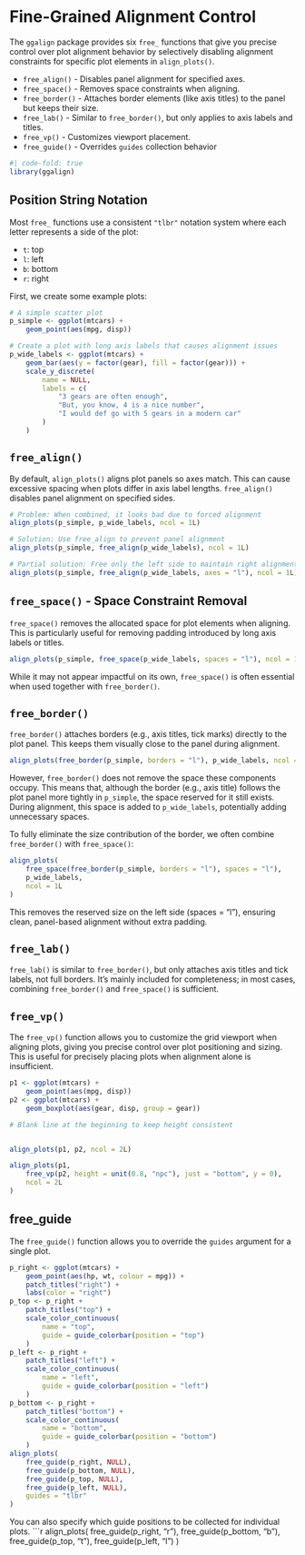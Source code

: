 # Fine-Grained Alignment Control

The `ggalign` package provides six `free_` functions that give you precise
control over plot alignment behavior by selectively disabling alignment
constraints for specific plot elements in `align_plots()`. 

- `free_align()` - Disables panel alignment for specified axes.
- `free_space()` - Removes space constraints when aligning.
- `free_border()` - Attaches border elements (like axis titles) to the panel but
    keeps their size. 
- `free_lab()` - Similar to `free_border()`, but only applies to axis labels and
    titles.
- `free_vp()` - Customizes viewport placement.
- `free_guide()` - Overrides `guides` collection behavior

```r
#| code-fold: true
library(ggalign)
```

## Position String Notation

Most `free_` functions use a consistent `"tlbr"` notation system where
each letter represents a side of the plot:

- `t`: top
- `l`: left  
- `b`: bottom
- `r`: right

First, we create some example plots:
```r
# A simple scatter plot
p_simple <- ggplot(mtcars) +
    geom_point(aes(mpg, disp))

# Create a plot with long axis labels that causes alignment issues
p_wide_labels <- ggplot(mtcars) +
    geom_bar(aes(y = factor(gear), fill = factor(gear))) +
    scale_y_discrete(
        name = NULL,
        labels = c(
            "3 gears are often enough",
            "But, you know, 4 is a nice number",
            "I would def go with 5 gears in a modern car"
        )
    )
```

## `free_align()`

By default, `align_plots()` aligns plot panels so axes match. This can cause
excessive spacing when plots differ in axis label lengths. `free_align()` disables
panel alignment on specified sides.

```r
# Problem: When combined, it looks bad due to forced alignment
align_plots(p_simple, p_wide_labels, ncol = 1L)
```

```r
# Solution: Use free_align to prevent panel alignment
align_plots(p_simple, free_align(p_wide_labels), ncol = 1L)
```

```r
# Partial solution: Free only the left side to maintain right alignment
align_plots(p_simple, free_align(p_wide_labels, axes = "l"), ncol = 1L)
```

## `free_space()` - Space Constraint Removal

`free_space()` removes the allocated space for plot elements when aligning. This
is particularly useful for removing padding introduced by long axis labels or
titles.

```r
align_plots(p_simple, free_space(p_wide_labels, spaces = "l"), ncol = 1L)
```

While it may not appear impactful on its own, `free_space()` is often essential
when used together with `free_border()`.

## `free_border()`
`free_border()` attaches borders (e.g., axis titles, tick marks) directly to the
plot panel. This keeps them visually close to the panel during alignment.
```r
align_plots(free_border(p_simple, borders = "l"), p_wide_labels, ncol = 1L)
```

However, `free_border()` does not remove the space these components occupy. This
means that, although the border (e.g., axis title) follows the plot panel more
tightly in `p_simple`, the space reserved for it still exists. During alignment,
this space is added to `p_wide_labels`, potentially adding unnecessary spaces.

To fully eliminate the size contribution of the border, we often combine
`free_border()` with `free_space()`:

```r
align_plots(
    free_space(free_border(p_simple, borders = "l"), spaces = "l"),
    p_wide_labels,
    ncol = 1L
)
```

This removes the reserved size on the left side (spaces = "l"), ensuring clean,
panel-based alignment without extra padding.

## `free_lab()`

`free_lab()` is similar to `free_border()`, but only attaches axis titles and tick
labels, not full borders. It’s mainly included for completeness; in most cases,
combining `free_border()` and `free_space()` is sufficient.

## `free_vp()`

The `free_vp()` function allows you to customize the grid viewport when aligning
plots, giving you precise control over plot positioning and sizing. This is
useful for precisely placing plots when alignment alone is insufficient.

```r
p1 <- ggplot(mtcars) +
    geom_point(aes(mpg, disp))
p2 <- ggplot(mtcars) +
    geom_boxplot(aes(gear, disp, group = gear))
```

::: {.grid}

::: {.g-col-6}
```r
# Blank line at the beginning to keep height consistent


align_plots(p1, p2, ncol = 2L)
```
:::

::: {.g-col-6}
```r
align_plots(p1, 
    free_vp(p2, height = unit(0.8, "npc"), just = "bottom", y = 0), 
    ncol = 2L
)
```
::: 

:::

## free_guide
The `free_guide()` function allows you to override the `guides` argument for a
single plot.
```r
p_right <- ggplot(mtcars) +
    geom_point(aes(hp, wt, colour = mpg)) +
    patch_titles("right") +
    labs(color = "right")
p_top <- p_right +
    patch_titles("top") +
    scale_color_continuous(
        name = "top",
        guide = guide_colorbar(position = "top")
    )
p_left <- p_right +
    patch_titles("left") +
    scale_color_continuous(
        name = "left",
        guide = guide_colorbar(position = "left")
    )
p_bottom <- p_right +
    patch_titles("bottom") +
    scale_color_continuous(
        name = "bottom",
        guide = guide_colorbar(position = "bottom")
    )
align_plots(
    free_guide(p_right, NULL),
    free_guide(p_bottom, NULL),
    free_guide(p_top, NULL),
    free_guide(p_left, NULL),
    guides = "tlbr"
)
```

You can also specify which guide positions to be collected for individual plots.
```r
align_plots(
    free_guide(p_right, "r"),
    free_guide(p_bottom, "b"),
    free_guide(p_top, "t"),
    free_guide(p_left, "l")
)
